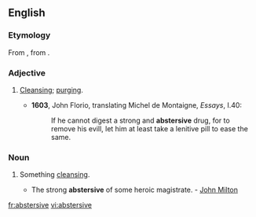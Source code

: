 ==English==

===Etymology===
From {{etyl|fr}} {{term|abstersif|lang=fr}}, from {{etyl|la}} {{term|abstergere}}.

===Adjective===
{{en-adj}}

# {{context|now|_|rare}} [[cleansing|Cleansing]]; [[purging]].
#*'''1603''', John Florio, translating Michel de Montaigne, ''Essays'', I.40:
#*:If he cannot digest a strong and '''abstersive''' drug, for to remove his evill, let him at least take a lenitive pill to ease the same.

===Noun===
{{en-noun}}

# {{context|now|_|rare}} Something [[cleansing]].
#* The strong '''abstersive''' of some heroic magistrate. - [[w:John Milton|John Milton]]

[[fr:abstersive]]
[[vi:abstersive]]